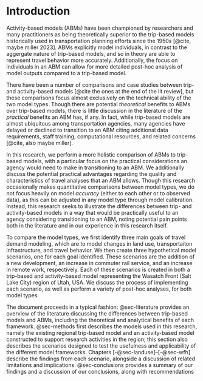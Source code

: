 # Introduction {#sec-introduction}

Activity-based models (ABMs) have been championed by researchers and many practitioners as being theoretically superior to the trip-based models historically used in transportation planning efforts since the 1950s [@cite, maybe miller 2023].
ABMs explicitly model individuals, in contrast to the aggergate nature of trip-based models, and so in theory are able to represent travel behavior more accurately.
Additionally, the focus on individuals in an ABM can allow for more detailed post-hoc analysis of model outputs compared to a trip-based model.

There have been a number of comparisons and case studies between trip- and activity-based models [@cite the ones at the end of the lit review], but these comparisons focus almost exclusively on the technical ability of the two model types.
Though there are potential *theoretical* benefits to ABMs over trip-based models, there is little discussion in the literature of the *practical* benefits an ABM has, if any.
In fact, while trip-based models are almost ubiquitous among transportation agencies, many agencies have delayed or declined to transition to an ABM citing additional data requirements, staff training, computational resources, and related concerns [@cite, also maybe miller].

In this research, we perform a more holistic comparison of ABMs to trip-based models, with a particular focus on the practical considerations an agency would need to make in transitioning to an ABM.
We additionally discuss the potential practical advantages regarding the quality and characteristics of travel analyses that an ABM allows.
Though this research occasionally makes quantitative comparisons between model types, we do not focus heavily on model *accuracy* (either to each other or to observed data), as this can be adjusted in any model type through model calibration.
Instead, this research seeks to illustrate the differences between trip- and activity-based models in a way that would be practically useful to an agency considering transitioning to an ABM, noting potential pain points both in the literature and in our experience in this research itself.

To compare the model types, we first identify three main goals of travel demand modeling, which are to model changes in land use, transportaiton infrastructure, and travel behavior.
We then create three hypothetical model scenarios, one for each goal identified.
These scenarios are the addition of a new development, an increase in commuter rail service, and an increase in remote work, respectively.
Each of these scenarios is created in both a trip-based and activity-based model representing the Wasatch Front (Salt Lake City) region of Utah, USA.
We discuss the process of implementing each scenario, as well as perform a variety of post-hoc analyses, for both model types.

The document proceeds in a typical fashion: @sec-literature provides an overview of the literature discussing the differences between trip-based models and ABMs, including the theoretical and analytical benefits of each framework.
@sec-methods first describes the models used in this research, namely the existing regional trip-based model and an activity-based model constructed to support research activities in the region; this section also describes the scenarios designed to test the usefulness and applicability of the different model frameworks.
Chapters [-@sec-landuse]--[-@sec-wfh] describe the findings from each scenario, alongside a discussion of related limitations and implications.
@sec-conclusions provides a summary of our findings and a discussion of our conclusions, along with recommendations
